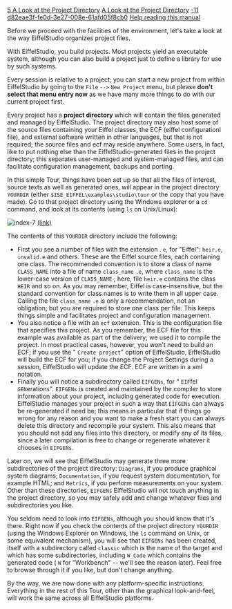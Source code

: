 [[Property:title|5 A Look at the Project Directory]]
[[Property:link_title|A Look at the Project Directory]]
[[Property:weight|-11]]
[[Property:uuid|d82eae3f-fe0d-3e27-008e-61afd05f8cb0]]
[[Help reading the EiffelStudio Guided Tour|Help reading this manual]]  

Before we proceed with the facilities of the environment, let's take a look at the way EiffelStudio organizes project files.

With EiffelStudio, you build projects. Most projects yield an executable system, although you can also build a project just to define a library for use by such systems.

Every session is relative to a project; you can start a new project from within EiffelStudio by going to the <code> File </code> <code> --> </code> <code> New Project </code> menu, but please '''don't select that menu entry now''' as we have many more things to do with our current project first. 

Every project has a '''project directory''' which will contain the files generated and managed by EiffelStudio. The project directory may also host some of the source files containing your Eiffel classes, the ECF (eiffel configurationl file), and external software written in other languages, but that is not required; the source files and ecf may reside anywhere. Some users, in fact, like to put nothing else than the EiffelStudio-generated files in the project directory; this separates user-managed and system-managed files, and can facilitate configuration management, backups and porting. 

In this simple Tour, things have been set up so that all the files of interest, source texts as well as generated ones, will appear in the project directory <code> YOURDIR </code> (either <code> $ISE_EIFFEL\examples\studio\tour </code> or the copy that you have made). Go to that project directory using the Windows explorer or a <code> cd </code> command, and look at its contents (using <code> ls </code> on Unix/Linux): 
<div>  [[Image:index-7]] [[general/guided_tour/studio/index-7.png|(link)]]  </div>
The contents of this <code> YOURDIR </code> directory include the following: 
* First you see a number of files with the extension <span>.</span> <code> e </code>, for "Eiffel": <code> heir.e </code>, <code> invalid.e </code> and others. These are the Eiffel source files, each containing one class. The recommended convention is to store a class of name <code> CLASS_NAME </code> into a file of name <code> class_name </code> <code> .e </code>, where <code> class_name </code> is the lower-case version of <code> CLASS_NAME </code> ; here, file <code> heir.e </code> contains the class <code> HEIR </code> and so on. As you may remember, Eiffel is case-insensitive, but the standard convention for class names is to write them in all upper case. Calling the file <code> class_name </code> <code> .e </code> is only a recommendation, not an obligation; but you <span>are</span> required to store one class per file. This keeps things simple and facilitates project and configuration management. 
* You also notice a file with an <code> ecf </code> extension. This is the configuration file that specifies this project. As you remember, the ECF file for this example was available as part of the delivery; we used it to compile the project. In most practical cases, however, you won't need to build an ECF; if you use the " <code> Create project </code>" option of EiffelStudio, EiffelStudio will build the ECF for you; if you change the Project Settings during a session, EiffelStudio will update the ECF. ECF are written in a xml notation. 
* Finally you will notice a subdirectory called <code> EIFGENs </code>, for " <code> EIF </code>fel <code> GEN </code>eration<code>s</code>". <code> EIFGENs </code> is created and maintained by the compiler to store information about your project, including generated code for execution. EiffelStudio manages your project in such a way that <code> EIFGENs </code> can always be re-generated if need be; this means in particular that if things go wrong for any reason and you want to make a fresh start you can always delete this directory and recompile your system. This also means that you should not add any files into this directory, or modify any of its files, since a later compilation is free to change or regenerate whatever it chooses in <code> EIFGENs </code>. 

Later on, we will see that EiffelStudio may generate three more subdirectories of the project directory: <code> Diagrams </code>, if you produce graphical system diagrams; <code> Documentation </code>, if you request system documentation, for example HTML; and <code> Metrics </code>, if you perform measurements on your system. Other than these directories, <code> EIFGENs </code> EiffelStudio will not touch anything in the project directory, so you may safely add and change whatever files and subdirectories you like. 

You seldom need to look into <code> EIFGENs </code>, although you should know that it's there. Right now if you check the contents of the project directory <code> YOURDIR </code> (using the Windows Explorer on Windows, the <code> ls </code> command on Unix, or some equivalent mechanism), you will see that <code> EIFGENs </code> has been created, itself with a subdirectory called <code>classic</code> which is the name of the target and which has some subdirectories, including <code> W_Code </code> which contains the generated code ( <code> W </code> for "Workbench" -- we'll see the reason later). Feel free to browse through it if you like, but don't change anything. 

By the way, we are now done with any platform-specific instructions. Everything in the rest of this Tour, other than the graphical look-and-feel, will work the same across all EiffelStudio platforms.

